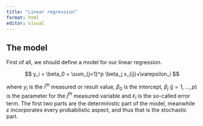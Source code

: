 ```yaml
---
title: "Linear regression"
format: html
editor: visual
---
```


## The model

First of all, we should define a model for our linear regression.

$$
y_i = \beta_0 + \sum_{j=1}^p \beta_j x_{ij}+\varepsilon_i
$$

where $y_i$ is the $i^{th}$ measured or result value, $\beta_0$ is the intercept, $\beta_j$ $(j=1,\dots,p)$ is the parameter for the $j^{th}$ measured variable and $\varepsilon _i$ is the so-called error term. The first two parts are the deterministic part of the model, meanwhile $\varepsilon$ incorporates every probabilistic aspect, and thus that is the stochastic part.
